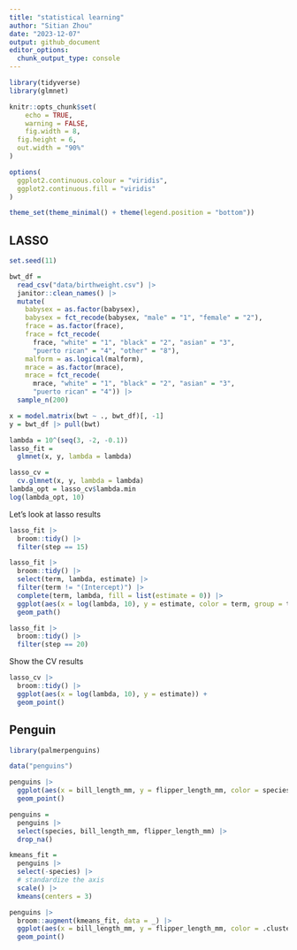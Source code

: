 ```yaml
---
title: "statistical learning"
author: "Sitian Zhou"
date: "2023-12-07"
output: github_document
editor_options: 
  chunk_output_type: console
---
```


```r
library(tidyverse)
library(glmnet)

knitr::opts_chunk$set(
	echo = TRUE,
	warning = FALSE,
	fig.width = 8, 
  fig.height = 6,
  out.width = "90%"
)

options(
  ggplot2.continuous.colour = "viridis",
  ggplot2.continuous.fill = "viridis"
)

theme_set(theme_minimal() + theme(legend.position = "bottom"))
```


## LASSO

```r
set.seed(11)

```


```r
bwt_df = 
  read_csv("data/birthweight.csv") |> 
  janitor::clean_names() |>
  mutate(
    babysex = as.factor(babysex),
    babysex = fct_recode(babysex, "male" = "1", "female" = "2"),
    frace = as.factor(frace),
    frace = fct_recode(
      frace, "white" = "1", "black" = "2", "asian" = "3", 
      "puerto rican" = "4", "other" = "8"),
    malform = as.logical(malform),
    mrace = as.factor(mrace),
    mrace = fct_recode(
      mrace, "white" = "1", "black" = "2", "asian" = "3", 
      "puerto rican" = "4")) |> 
  sample_n(200)
```


```r
x = model.matrix(bwt ~ ., bwt_df)[, -1]
y = bwt_df |> pull(bwt)
```


```r
lambda = 10^(seq(3, -2, -0.1))
lasso_fit = 
  glmnet(x, y, lambda = lambda)

lasso_cv = 
  cv.glmnet(x, y, lambda = lambda)
lambda_opt = lasso_cv$lambda.min
log(lambda_opt, 10)
```

Let's look at lasso results

```r
lasso_fit |> 
  broom::tidy() |>
  filter(step == 15)
```

```r
lasso_fit |> 
  broom::tidy() |>
  select(term, lambda, estimate) |> 
  filter(term != "(Intercept)") |> 
  complete(term, lambda, fill = list(estimate = 0)) |> 
  ggplot(aes(x = log(lambda, 10), y = estimate, color = term, group = term)) +
  geom_path()
```


```r
lasso_fit |> 
  broom::tidy() |>
  filter(step == 20)
```

Show the CV results
```r
lasso_cv |> 
  broom::tidy() |> 
  ggplot(aes(x = log(lambda, 10), y = estimate)) +
  geom_point()
```

## Penguin
```r
library(palmerpenguins)

data("penguins")

penguins |> 
  ggplot(aes(x = bill_length_mm, y = flipper_length_mm, color = species)) + 
  geom_point()

penguins = 
  penguins |> 
  select(species, bill_length_mm, flipper_length_mm) |> 
  drop_na()

kmeans_fit = 
  penguins |> 
  select(-species) |> 
  # standardize the axis
  scale() |> 
  kmeans(centers = 3)

penguins |> 
  broom::augment(kmeans_fit, data = _) |> 
  ggplot(aes(x = bill_length_mm, y = flipper_length_mm, color = .cluster)) +
  geom_point()
```













